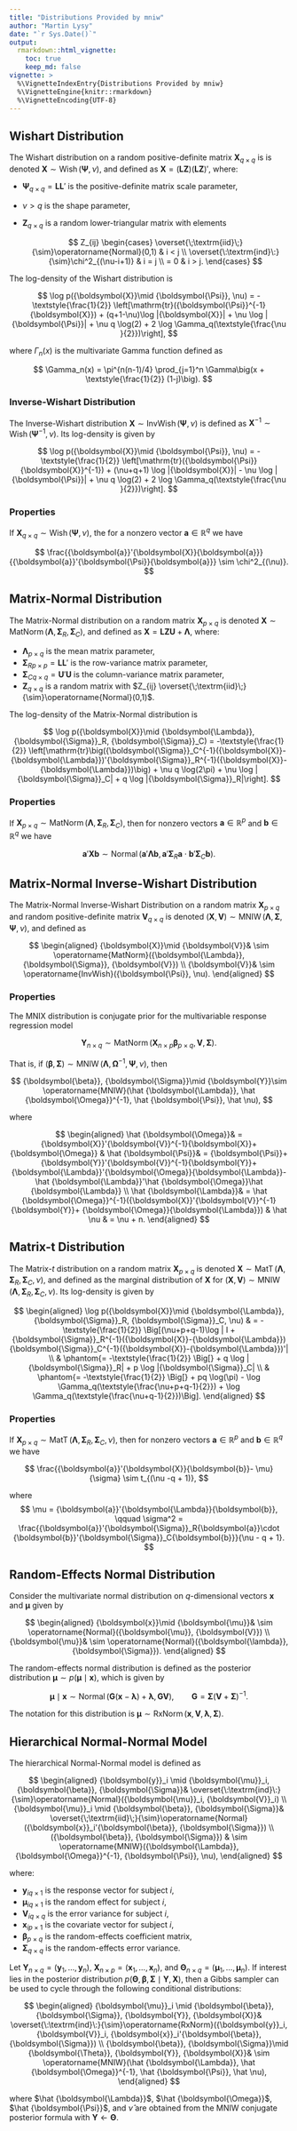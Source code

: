 ```yaml
---
title: "Distributions Provided by mniw"
author: "Martin Lysy"
date: "`r Sys.Date()`"
output:
  rmarkdown::html_vignette:
    toc: true
    keep_md: false
vignette: >
  %\VignetteIndexEntry{Distributions Provided by mniw}
  %\VignetteEngine{knitr::rmarkdown}
  %\VignetteEncoding{UTF-8}
---
```


\newcommand{\bm}[1]{\boldsymbol{#1}}
\newcommand{\tx}[1]{\textrm{#1}}
\newcommand{\tfrac}[2]{\textstyle{\frac{#1}{#2}}}
\newcommand{\rv}[3]{#2_{#1},\ldots,#2_{#3}}
\newcommand{\iid}{\overset{\;\tx{iid}\;}{\sim}}
\newcommand{\ind}{\overset{\:\tx{ind}\:}{\sim}}
\newcommand{\XX}{{\bm{X}}}
\newcommand{\YY}{{\bm{Y}}}
\newcommand{\LL}{{\bm{L}}}
\newcommand{\PPs}{{\bm{\Psi}}}
\newcommand{\ZZ}{{\bm{Z}}}
\newcommand{\LLa}{{\bm{\Lambda}}}
\newcommand{\SSi}{{\bm{\Sigma}}}
\newcommand{\GGa}{{\bm{\Gamma}}}
\newcommand{\UU}{{\bm{U}}}
\newcommand{\VV}{{\bm{V}}}
\newcommand{\aa}{{\bm{a}}}
\newcommand{\bb}{{\bm{b}}}
\newcommand{\xx}{{\bm{x}}}
\newcommand{\yy}{{\bm{y}}}
\newcommand{\bbe}{{\bm{\beta}}}
\newcommand{\mmu}{{\bm{\mu}}}
\newcommand{\kka}{{\bm{\kappa}}}
\newcommand{\lla}{{\bm{\lambda}}}
\newcommand{\TTh}{{\bm{\Theta}}}
\newcommand{\GG}{{\bm{G}}}
\newcommand{\OOm}{{\bm{\Omega}}}
\newcommand{\bz}{{\bm{0}}}
\newcommand{\wish}{\operatorname{Wish}}
\newcommand{\iwish}{\operatorname{InvWish}}
\newcommand{\MN}{\operatorname{MatNorm}}
\newcommand{\MT}{\operatorname{MatT}}
\newcommand{\mniw}{\operatorname{MNIW}}
\newcommand{\re}{\operatorname{RxNorm}}
\newcommand{\N}{\operatorname{Normal}}


## Wishart Distribution

The Wishart distribution on a random positive-definite matrix $\XX_{q\times q}$ is is denoted $\XX \sim \wish(\PPs, \nu)$, and defined as $\XX = (\LL \ZZ)(\LL \ZZ)'$, where:

- $\PPs_{q\times q} = \LL\LL'$ is the positive-definite matrix scale parameter,
- $\nu > q$ is the shape parameter, 
- $\ZZ_{q\times q}$ is a random lower-triangular matrix with elements

    $$
    Z_{ij} \begin{cases} 
           \iid \N(0,1) & i < j \\ 
           \ind \chi^2_{(\nu-i+1)} & i = j \\
           = 0 & i > j.
           \end{cases}
    $$

The log-density of the Wishart distribution is

$$
\log p(\XX \mid \PPs, \nu) = -\tfrac{1}{2} \left[\mathrm{tr}(\PPs^{-1} \XX) + (q+1-\nu)\log |\XX| + \nu \log |\PPs|  + \nu q \log(2) + 2 \log \Gamma_q(\tfrac \nu 2)\right],
$$

where  $\Gamma_n(x)$ is the multivariate Gamma function defined as

$$
\Gamma_n(x) = \pi^{n(n-1)/4} \prod_{j=1}^n \Gamma\big(x + \tfrac 1 2 (1-j)\big).
$$

### Inverse-Wishart Distribution

The Inverse-Wishart distribution $\XX \sim \iwish(\PPs, \nu)$ is defined as $\XX^{-1} \sim \wish(\PPs^{-1}, \nu)$.  Its log-density is given by

$$
\log p(\XX \mid \PPs, \nu) = -\tfrac 1 2 \left[\mathrm{tr}(\PPs \XX^{-1}) + (\nu+q+1) \log |\XX| - \nu \log |\PPs| + \nu q \log(2) + 2 \log \Gamma_q(\tfrac \nu 2)\right].
$$

### Properties

If $\XX_{q\times q} \sim \wish(\PPs,\nu)$, the for a nonzero vector $\aa \in \mathbb R^q$ we have

$$
\frac{\aa'\XX\aa}{\aa'\PPs\aa} \sim \chi^2_{(\nu)}.
$$

## Matrix-Normal Distribution

The Matrix-Normal distribution on a random matrix $\XX_{p \times q}$ is denoted $\XX \sim \MN(\LLa, \SSi_R, \SSi_C)$, and defined as $\XX = \LL\ZZ \UU + \LLa$, where:

- $\LLa_{p \times q}$ is the mean matrix parameter,
- ${\SSi_R}_{p \times p} = \LL\LL'$ is the row-variance matrix parameter,
- ${\SSi_C}_{q \times q} = \UU'\UU$ is the column-variance matrix parameter,
- $\ZZ_{q\times q}$ is a random matrix with $Z_{ij} \iid \N(0,1)$.

The log-density of the Matrix-Normal distribution is

$$
\log p(\XX \mid \LLa, \SSi_R, \SSi_C) = -\tfrac 1 2 \left[\mathrm{tr}\big(\SSi_C^{-1}(\XX-\LLa)'\SSi_R^{-1}(\XX-\LLa)\big) + \nu q \log(2\pi) + \nu \log |\SSi_C| + q \log |\SSi_R|\right].
$$

### Properties

If $\XX_{p \times q} \sim \MN(\LLa, \SSi_R, \SSi_C)$, then for nonzero vectors $\aa \in \mathbb R^p$ and $\bb \in \mathbb R^q$ we have

$$
\aa' \XX \bb \sim \N(\aa' \LLa \bb, \aa'\SSi_R\aa \cdot \bb'\SSi_C\bb).
$$

## Matrix-Normal Inverse-Wishart Distribution

The Matrix-Normal Inverse-Wishart Distribution on a random matrix $\XX_{p \times q}$ and random positive-definite matrix $\VV_{q\times q}$ is denoted $(\XX,\VV) \sim \mniw(\LLa, \SSi, \PPs, \nu)$, and defined as

$$
\begin{aligned}
\XX \mid \VV & \sim \MN(\LLa, \SSi, \VV) \\
\VV & \sim \iwish(\PPs, \nu).
\end{aligned}
$$

### Properties

The MNIX distribution is conjugate prior for the multivariable response regression model

$$
\YY_{n \times q} \sim \MN(\XX_{n\times p} \bbe_{p \times q}, \VV, \SSi).
$$

That is, if $(\bbe, \SSi) \sim \mniw(\LLa, \OOm^{-1}, \PPs, \nu)$, then

$$
\bbe, \SSi \mid \YY \sim \mniw(\hat \LLa, \hat \OOm^{-1}, \hat \PPs, \hat \nu),
$$

where

$$
\begin{aligned}
\hat \OOm & = \XX'\VV^{-1}\XX + \OOm 
&
\hat \PPs & = \PPs + \YY'\VV^{-1}\YY + \LLa'\OOm\LLa - \hat \LLa'\hat \OOm \hat \LLa
\\
\hat \LLa & = \hat \OOm^{-1}(\XX'\VV^{-1}\YY + \OOm\LLa)
&
\hat \nu & = \nu + n.
\end{aligned}
$$

## Matrix-t Distribution

The Matrix-$t$ distribution on a random matrix $\XX_{p \times q}$ is denoted $\XX \sim \MT(\LLa, \SSi_R, \SSi_C, \nu)$, and defined as the marginal distribution of $\XX$ for $(\XX, \VV) \sim \mniw(\LLa, \SSi_R, \SSi_C, \nu)$.  Its log-density is given by

$$
\begin{aligned}
\log p(\XX \mid \LLa, \SSi_R, \SSi_C, \nu) 
& = -\tfrac 1 2 \Big[(\nu+p+q-1)\log | I + \SSi_R^{-1}(\XX-\LLa)\SSi_C^{-1}(\XX-\LLa)'| \\
& \phantom{= -\tfrac 1 2 \Big[} + q \log |\SSi_R| + p \log |\SSi_C| \\
& \phantom{= -\tfrac 1 2 \Big[} + pq \log(\pi) - \log \Gamma_q(\tfrac{\nu+p+q-1}{2}) + \log \Gamma_q(\tfrac{\nu+q-1}{2})\Big].
\end{aligned}
$$

### Properties

If $\XX_{p\times q} \sim \MT(\LLa, \SSi_R, \SSi_C, \nu)$, then for nonzero vectors $\aa \in \mathbb R^p$ and $\bb \in \mathbb R^q$ we have

$$
\frac{\aa'\XX\bb - \mu}{\sigma} \sim t_{(\nu -q + 1)},
$$

where 
$$
\mu = \aa'\LLa\bb, \qquad \sigma^2 = \frac{\aa'\SSi_R\aa \cdot \bb'\SSi_C\bb}{\nu - q + 1}.
$$

## Random-Effects Normal Distribution

Consider the multivariate normal distribution on $q$-dimensional vectors $\xx$ and $\mmu$ given by

$$
\begin{aligned}
\xx \mid \mmu & \sim \N(\mmu, \VV) \\
\mmu & \sim \N(\lla, \SSi).
\end{aligned}
$$

The random-effects normal distribution is defined as the posterior distribution $\mmu \sim p(\mmu \mid \xx)$, which is given by

$$
\mmu \mid \xx \sim \N\big(\GG(\xx-\lla) + \lla, \GG\VV\big), \qquad \GG = \SSi(\VV + \SSi)^{-1}.
$$

The notation for this distribution is $\mmu \sim \re(\xx, \VV, \lla, \SSi)$.

## Hierarchical Normal-Normal Model

The hierarchical Normal-Normal model is defined as

$$
\begin{aligned}
\yy_i \mid \mmu_i, \bbe, \SSi & \ind \N(\mmu_i, \VV_i) \\
\mmu_i \mid \bbe, \SSi & \iid \N(\xx_i'\bbe, \SSi) \\
(\bbe, \SSi) & \sim \mniw(\LLa, \OOm^{-1}, \PPs, \nu),
\end{aligned}
$$

where:

- ${\yy_i}_{q\times 1}$ is the response vector for subject $i$,
- ${\mmu_i}_{q\times 1}$ is the random effect for subject $i$,
- ${\VV_i}_{q\times q}$ is the error variance for subject $i$,
- ${\xx_i}_{p\times 1}$ is the covariate vector for subject $i$,
- $\bbe_{p \times q}$ is the random-effects coefficient matrix,
- $\SSi_{q \times q}$ is the random-effects error variance.

Let $\YY_{n\times q} = (\rv 1 \yy n)$, $\XX_{n\times p} = (\rv 1 \xx n)$, and $\TTh_{n \times q} = (\rv 1 \mmu n)$.  If interest lies in the posterior distribution $p(\TTh, \bbe, \SSi \mid \YY, \XX)$, then a Gibbs sampler can be used to cycle through the following conditional distributions:

$$
\begin{aligned}
\mmu_i \mid \bbe, \SSi, \YY, \XX & \ind \re(\yy_i, \VV_i, \xx_i'\bbe, \SSi) \\
\bbe, \SSi \mid \TTh, \YY, \XX & \sim \mniw(\hat \LLa, \hat \OOm^{-1}, \hat \PPs, \hat \nu),
\end{aligned}
$$

where $\hat \LLa$, $\hat \OOm$, $\hat \PPs$, and $\hat \nu$ are obtained from the MNIW conjugate posterior formula with $\YY \gets \TTh$.
